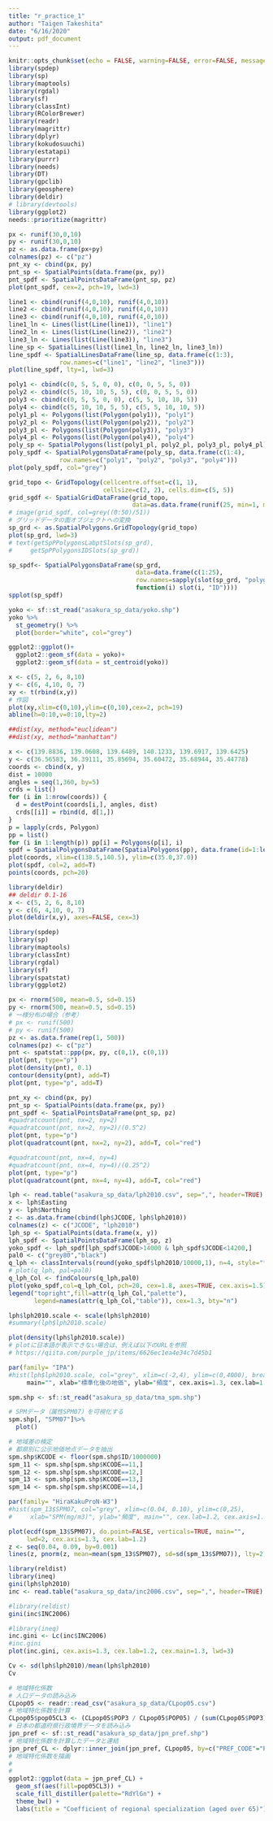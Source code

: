 ```yaml
---
title: "r_practice_1"
author: "Taigen Takeshita"
date: "6/16/2020"
output: pdf_document
---
```


```r
knitr::opts_chunk$set(echo = FALSE, warning=FALSE, error=FALSE, message=FALSE,prompt=FALSE)
library(spdep)
library(sp)
library(maptools)
library(rgdal)
library(sf)
library(classInt)
library(RColorBrewer)
library(readr)
library(magrittr)
library(dplyr)
library(kokudosuuchi)
library(estatapi)
library(purrr)
library(needs)
library(DT)
library(gpclib)
library(geosphere)
library(deldir)
# library(devtools)
library(ggplot2)
needs::prioritize(magrittr)
```

```r
px <- runif(30,0,10)
py <- runif(30,0,10)
pz <- as.data.frame(px+py)
colnames(pz) <- c("pz")
pnt_xy <- cbind(px, py)
pnt_sp <- SpatialPoints(data.frame(px, py))
pnt_spdf <- SpatialPointsDataFrame(pnt_sp, pz)
plot(pnt_spdf, cex=2, pch=19, lwd=3)
```

```r
line1 <- cbind(runif(4,0,10), runif(4,0,10))
line2 <- cbind(runif(4,0,10), runif(4,0,10))
line3 <- cbind(runif(4,0,10), runif(4,0,10))
line1_ln <- Lines(list(Line(line1)), "line1")
line2_ln <- Lines(list(Line(line2)), "line2")
line3_ln <- Lines(list(Line(line3)), "line3")
line_sp <- SpatialLines(list(line1_ln, line2_ln, line3_ln))
line_spdf <- SpatialLinesDataFrame(line_sp, data.frame(c(1:3), 
              row.names=c("line1", "line2", "line3")))
plot(line_spdf, lty=1, lwd=3)
```

```r
poly1 <- cbind(c(0, 5, 5, 0, 0), c(0, 0, 5, 5, 0))
poly2 <- cbind(c(5, 10, 10, 5, 5), c(0, 0, 5, 5, 0))
poly3 <- cbind(c(0, 5, 5, 0, 0), c(5, 5, 10, 10, 5))
poly4 <- cbind(c(5, 10, 10, 5, 5), c(5, 5, 10, 10, 5))
poly1_pl <- Polygons(list(Polygon(poly1)), "poly1")
poly2_pl <- Polygons(list(Polygon(poly2)), "poly2")
poly3_pl <- Polygons(list(Polygon(poly3)), "poly3")
poly4_pl <- Polygons(list(Polygon(poly4)), "poly4")
poly_sp <- SpatialPolygons(list(poly1_pl, poly2_pl, poly3_pl, poly4_pl))
poly_spdf <- SpatialPolygonsDataFrame(poly_sp, data.frame(c(1:4), 
              row.names=c("poly1", "poly2", "poly3", "poly4")))
plot(poly_spdf, col="grey")

```

```r
grid_topo <- GridTopology(cellcentre.offset=c(1, 1), 
                          cellsize=c(2, 2), cells.dim=c(5, 5)) 
grid_sgdf <- SpatialGridDataFrame(grid_topo, 
                                  data=as.data.frame(runif(25, min=1, max=50)))
# image(grid_sgdf, col=grey((0:50)/51)) 
# グリッドデータの面オブジェクトへの変換
sp_grd <- as.SpatialPolygons.GridTopology(grid_topo) 
plot(sp_grd, lwd=3)
# text(getSpPPolygonsLabptSlots(sp_grd), 
#     getSpPPolygonsIDSlots(sp_grd)) 
```

```r
sp_spdf<- SpatialPolygonsDataFrame(sp_grd, 
                                   data=data.frame(c(1:25),
                                   row.names=sapply(slot(sp_grd, "polygons"), 
                                   function(i) slot(i, "ID")))) 
spplot(sp_spdf)
```

```r
yoko <- sf::st_read("asakura_sp_data/yoko.shp")
yoko %>%
  st_geometry() %>%
  plot(border="white", col="grey")
```

```r
ggplot2::ggplot()+
  ggplot2::geom_sf(data = yoko)+
  ggplot2::geom_sf(data = st_centroid(yoko))
```

```r
x <- c(5, 2, 6, 8,10)
y <- c(6, 4,10, 0, 7)
xy <- t(rbind(x,y))
# 作図
plot(xy,xlim=c(0,10),ylim=c(0,10),cex=2, pch=19)
abline(h=0:10,v=0:10,lty=2)
```

```r
##dist(xy, method="euclidean")
##dist(xy, method="manhattan")
```

```r
x <- c(139.8836, 139.0608, 139.6489, 140.1233, 139.6917, 139.6425)
y <- c(36.56583, 36.39111, 35.85694, 35.60472, 35.68944, 35.44778)
coords <- cbind(x, y)
dist = 10000
angles = seq(1,360, by=5)
crds = list()
for (i in 1:nrow(coords)) {
  d = destPoint(coords[i,], angles, dist)
  crds[[i]] = rbind(d, d[1,])
}
p = lapply(crds, Polygon)
pp = list()
for (i in 1:length(p)) pp[i] = Polygons(p[i], i)
spdf = SpatialPolygonsDataFrame(SpatialPolygons(pp), data.frame(id=1:length(p)))
plot(coords, xlim=c(138.5,140.5), ylim=c(35.0,37.0))
plot(spdf, col=2, add=T)
points(coords, pch=20)
```

```r
library(deldir)
## deldir 0.1-16
x <- c(5, 2, 6, 8,10)
y <- c(6, 4,10, 0, 7)
plot(deldir(x,y), axes=FALSE, cex=3)
```

```r
library(spdep)
library(sp)
library(maptools)
library(classInt)
library(rgdal)
library(sf)
library(spatstat)
library(ggplot2)
```

```r
px <- rnorm(500, mean=0.5, sd=0.15)
py <- rnorm(500, mean=0.5, sd=0.15)
# 一様分布の場合（参考）
# px <- runif(500)
# py <- runif(500)
pz <- as.data.frame(rep(1, 500))
colnames(pz) <- c("pz")
pnt <- spatstat::ppp(px, py, c(0,1), c(0,1))
plot(pnt, type="p")
plot(density(pnt), 0.1)
contour(density(pnt), add=T)
plot(pnt, type="p", add=T)
```

```r
pnt_xy <- cbind(px, py)
pnt_sp <- SpatialPoints(data.frame(px, py))
pnt_spdf <- SpatialPointsDataFrame(pnt_sp, pz)
#quadratcount(pnt, nx=2, ny=2)
#quadratcount(pnt, nx=2, ny=2)/(0.5^2)
plot(pnt, type="p")
plot(quadratcount(pnt, nx=2, ny=2), add=T, col="red")
```

```r
#quadratcount(pnt, nx=4, ny=4)
#quadratcount(pnt, nx=4, ny=4)/(0.25^2)
plot(pnt, type="p")
plot(quadratcount(pnt, nx=4, ny=4), add=T, col="red")
```

```r
lph <- read.table("asakura_sp_data/lph2010.csv", sep=",", header=TRUE)
x <- lph$Easting
y <- lph$Northing
z <- as.data.frame(cbind(lph$JCODE, lph$lph2010))
colnames(z) <- c("JCODE", "lph2010")
lph_sp <- SpatialPoints(data.frame(x, y))
lph_spdf <- SpatialPointsDataFrame(lph_sp, z)
yoko_spdf <- lph_spdf[lph_spdf$JCODE>14000 & lph_spdf$JCODE<14200,]
pal0 <- c("grey80","black")
q_lph <- classIntervals(round(yoko_spdf$lph2010/10000,1), n=4, style="fisher")
# plot(q_lph, pal=pal0)
q_lph_Col <- findColours(q_lph,pal0)
plot(yoko_spdf,col=q_lph_Col, pch=20, cex=1.8, axes=TRUE, cex.axis=1.5)
legend("topright",fill=attr(q_lph_Col,"palette"),
       legend=names(attr(q_lph_Col,"table")), cex=1.3, bty="n")
```

```r
lph$lph2010.scale <- scale(lph$lph2010)
#summary(lph$lph2010.scale)

plot(density(lph$lph2010.scale))
# plotに日本語が表示できない場合は、例えば以下のURLを参照
# https://qiita.com/purple_jp/items/6626ec1ea4e34c7d45b1
```

```r
par(family= "IPA")
#hist(lph$lph2010.scale, col="grey", xlim=c(-2,4), ylim=c(0,4000), breaks=48,
     main="", xlab="標準化後の地価", ylab="頻度", cex.axis=1.3, cex.lab=1.2)
```

```r
spm.shp <- sf::st_read("asakura_sp_data/tma_spm.shp")

# SPMデータ（属性SPM07）を可視化する
spm.shp[, "SPM07"]%>%
  plot()

# 地域差の検定
# 都県別に公示地価地点データを抽出
spm.shp$KCODE <- floor(spm.shp$ID/1000000)
spm_11 <- spm.shp[spm.shp$KCODE==11,]
spm_12 <- spm.shp[spm.shp$KCODE==12,]
spm_13 <- spm.shp[spm.shp$KCODE==13,]
spm_14 <- spm.shp[spm.shp$KCODE==14,]

par(family= "HiraKakuProN-W3")
#hist(spm_13$SPM07, col="grey", xlim=c(0.04, 0.10), ylim=c(0,25),
#     xlab="SPM(mg/m3)", ylab="頻度", main="", cex.lab=1.2, cex.axis=1.3) 

plot(ecdf(spm_13$SPM07), do.point=FALSE, verticals=TRUE, main="",
     lwd=2, cex.axis=1.3, cex.lab=1.2)
z <- seq(0.04, 0.09, by=0.001)
lines(z, pnorm(z, mean=mean(spm_13$SPM07), sd=sd(spm_13$SPM07)), lty=2, lwd=2)

```

```r
library(reldist)
library(ineq)
gini(lph$lph2010)
inc <- read.table("asakura_sp_data/inc2006.csv", sep=",", header=TRUE)

#library(reldist)
gini(inc$INC2006)

#library(ineq)
inc.gini <- Lc(inc$INC2006)
#inc.gini
plot(inc.gini, cex.axis=1.3, cex.lab=1.2, cex.main=1.3, lwd=3)

```

```r

Cv <- sd(lph$lph2010)/mean(lph$lph2010)
Cv

# 地域特化係数
# 人口データの読み込み
CLpop05 <- readr::read_csv("asakura_sp_data/CLpop05.csv")
# 地域特化係数を計算
CLpop05$pop05CL3 <- (CLpop05$POP3 / CLpop05$POP05) / (sum(CLpop05$POP3) /  sum(CLpop05$POP05))
# 日本の都道府県行政境界データを読み込み
jpn_pref <- sf::st_read("asakura_sp_data/jpn_pref.shp")
# 地域特化係数を計算したデータと連結
jpn_pref_CL <- dplyr::inner_join(jpn_pref, CLpop05, by=c("PREF_CODE"="PREFCODE" ))
# 地域特化係数を描画
#
#
ggplot2::ggplot(data = jpn_pref_CL) + 
  geom_sf(aes(fill=pop05CL3)) + 
  scale_fill_distiller(palette="RdYlGn") + 
  theme_bw() +
  labs(title = "Coefficient of regional specialization (aged over 65)")
  ```